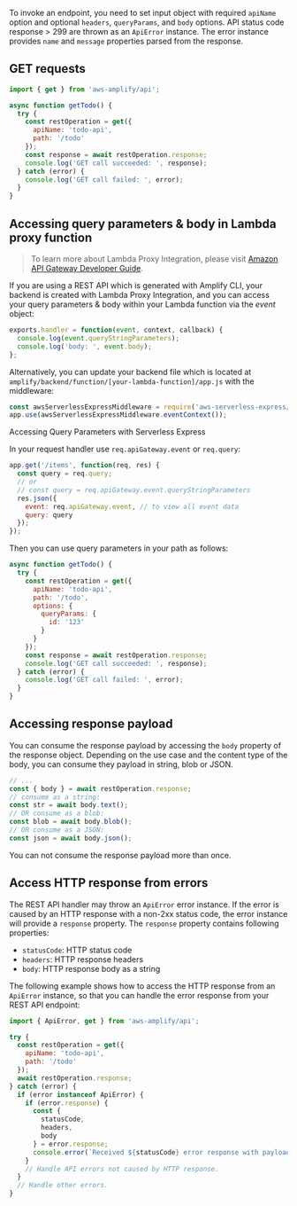 To invoke an endpoint, you need to set input object with required `apiName` 
option and optional `headers`, `queryParams`, and `body` options. API status
code response > 299 are thrown as an `ApiError` instance. The error instance
provides `name` and `message` properties parsed from the response.

## GET requests

```javascript
import { get } from 'aws-amplify/api';

async function getTodo() {
  try {
    const restOperation = get({ 
      apiName: 'todo-api',
      path: '/todo' 
    });
    const response = await restOperation.response;
    console.log('GET call succeeded: ', response);
  } catch (error) {
    console.log('GET call failed: ', error);
  }
}
```

## Accessing query parameters & body in Lambda proxy function

> To learn more about Lambda Proxy Integration, please visit [Amazon API Gateway Developer Guide](https://docs.aws.amazon.com/apigateway/latest/developerguide/api-gateway-create-api-as-simple-proxy-for-lambda.html).

If you are using a REST API which is generated with Amplify CLI, your backend is created with Lambda Proxy Integration, and you can access your query parameters & body within your Lambda function via the _event_ object:

```javascript
exports.handler = function(event, context, callback) {
  console.log(event.queryStringParameters);
  console.log('body: ', event.body);
};
```

Alternatively, you can update your backend file which is located at `amplify/backend/function/[your-lambda-function]/app.js` with the middleware:

```javascript
const awsServerlessExpressMiddleware = require('aws-serverless-express/middleware');
app.use(awsServerlessExpressMiddleware.eventContext());
```

Accessing Query Parameters with Serverless Express

In your request handler use `req.apiGateway.event` or `req.query`:

```javascript
app.get('/items', function(req, res) {
  const query = req.query;
  // or
  // const query = req.apiGateway.event.queryStringParameters
  res.json({
    event: req.apiGateway.event, // to view all event data
    query: query
  });
});
```

Then you can use query parameters in your path as follows:

```javascript
async function getTodo() {
  try {
    const restOperation = get({
      apiName: 'todo-api',
      path: '/todo',
      options: {
        queryParams: {
          id: '123'
        }
      }
    });
    const response = await restOperation.response;
    console.log('GET call succeeded: ', response);
  } catch (error) {
    console.log('GET call failed: ', error);
  }
}
```

## Accessing response payload

You can consume the response payload by accessing the `body` property of the response object.
Depending on the use case and the content type of the body, you can consume they payload in string, blob or JSON.

```javascript
// ...
const { body } = await restOperation.response;
// consume as a string:
const str = await body.text();
// OR consume as a blob:
const blob = await body.blob();
// OR consume as a JSON:
const json = await body.json();
```

<Callout>

You can not consume the response payload more than once.

</Callout>

## Access HTTP response from errors

The REST API handler may throw an `ApiError` error instance. If the error is caused by an HTTP response with a
non-2xx status code, the error instance will provide a `response` property. The `response` property contains following
properties:
* `statusCode`: HTTP status code
* `headers`: HTTP response headers
* `body`: HTTP response body as a string

The following example shows how to access the HTTP response from an `ApiError` instance, so that you can handle the 
error response from your REST API endpoint:

```javascript
import { ApiError, get } from 'aws-amplify/api';

try {
  const restOperation = get({ 
    apiName: 'todo-api',
    path: '/todo' 
  });
  await restOperation.response;
} catch (error) {
  if (error instanceof ApiError) {
    if (error.response) {
      const { 
        statusCode, 
        headers, 
        body 
      } = error.response;
      console.error(`Received ${statusCode} error response with payload: ${body}`);
    }
    // Handle API errors not caused by HTTP response.
  }
  // Handle other errors.
}
```

